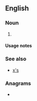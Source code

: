 {{also|xs|Xs|XS|x's}}
==English==

===Noun===
{{head|en|noun form}}

# {{plural of|X|lang=en}}

====Usage notes====
{{U:en:plurals of letters}}

===See also===
* [[x's]]

===Anagrams===
* {{anagrams|en|a=sx|SX|Sx}}
